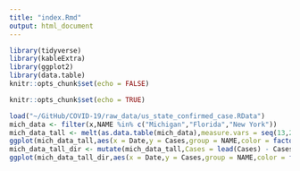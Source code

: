 ```yaml
---
title: "index.Rmd"
output: html_document
---
```


```r
library(tidyverse)
library(kableExtra)
library(ggplot2)
library(data.table)
knitr::opts_chunk$set(echo = FALSE)
```

```r
knitr::opts_chunk$set(echo = TRUE)
```

```r
load("~/GitHub/COVID-19/raw_data/us_state_confirmed_case.RData")
mich_data <- filter(x,NAME %in% c("Michigan","Florida","New York"))
mich_data_tall <- melt(as.data.table(mich_data),measure.vars = seq(13,208,by = 1),variable.name = "Date", value.name = "Cases") %>% arrange(desc(NAME))
ggplot(mich_data_tall,aes(x = Date,y = Cases,group = NAME,color = factor(NAME))) + geom_point() + geom_smooth()
mich_data_tall_dir <- mutate(mich_data_tall,Cases = lead(Cases) - Cases) %>% filter(Cases > -1000 & Cases  < 10000)
ggplot(mich_data_tall_dir,aes(x = Date,y = Cases,group = NAME,color = factor(NAME))) + geom_point() + geom_smooth()
```